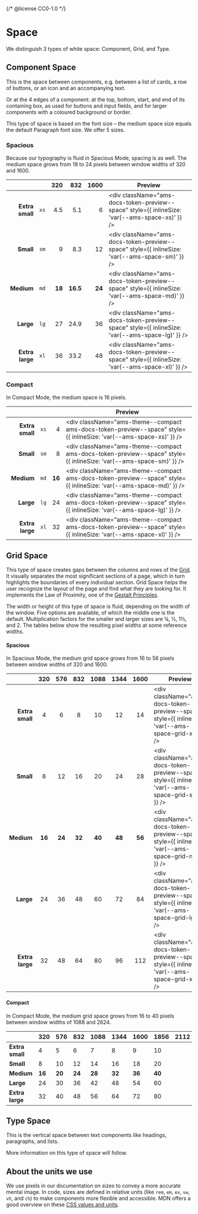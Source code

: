 {/* @license CC0-1.0 */}


<Meta title="Brand/Design Tokens/Space" />

# Space

We distinguish 3 types of white space: Component, Grid, and Type.

## Component Space

This is the space between components, e.g. between a list of cards, a row of buttons, or an icon and an accompanying text.

Or at the 4 edges of a component: at the top, bottom, start, and end of its containing box,
as used for buttons and input fields, and for larger components with a coloured background or border.

This type of space is based on the font size – the medium space size equals the default Paragraph font size.
We offer 5 sizes.

### Spacious

Because our typography is fluid in Spacious Mode, spacing is as well.
The medium space grows from 18 to 24 pixels between window widths of 320 and 1600.

|                 |      |    320 |      832 |   1600 | Preview                                                                                         |
| --------------: | :--: | -----: | -------: | -----: | ----------------------------------------------------------------------------------------------- |
| **Extra small** | `xs` |    4.5 |      5.1 |      6 | <div className="ams-docs-token-preview--space" style={{ inlineSize: 'var(--ams-space-xs)' }} /> |
|       **Small** | `sm` |      9 |      8.3 |     12 | <div className="ams-docs-token-preview--space" style={{ inlineSize: 'var(--ams-space-sm)' }} /> |
|      **Medium** | `md` | **18** | **16.5** | **24** | <div className="ams-docs-token-preview--space" style={{ inlineSize: 'var(--ams-space-md)' }} /> |
|       **Large** | `lg` |     27 |     24.9 |     36 | <div className="ams-docs-token-preview--space" style={{ inlineSize: 'var(--ams-space-lg)' }} /> |
| **Extra large** | `xl` |     36 |     33.2 |     48 | <div className="ams-docs-token-preview--space" style={{ inlineSize: 'var(--ams-space-xl)' }} /> |

### Compact

In Compact Mode, the medium space is 16 pixels.

|                 |      |        | Preview                                                                                                            |
| --------------: | :--: | -----: | ------------------------------------------------------------------------------------------------------------------ |
| **Extra small** | `xs` |      4 | <div className="ams-theme--compact ams-docs-token-preview--space" style={{ inlineSize: 'var(--ams-space-xs)' }} /> |
|       **Small** | `sm` |      8 | <div className="ams-theme--compact ams-docs-token-preview--space" style={{ inlineSize: 'var(--ams-space-sm)' }} /> |
|      **Medium** | `md` | **16** | <div className="ams-theme--compact ams-docs-token-preview--space" style={{ inlineSize: 'var(--ams-space-md)' }} /> |
|       **Large** | `lg` |     24 | <div className="ams-theme--compact ams-docs-token-preview--space" style={{ inlineSize: 'var(--ams-space-lg)' }} /> |
| **Extra large** | `xl` |     32 | <div className="ams-theme--compact ams-docs-token-preview--space" style={{ inlineSize: 'var(--ams-space-xl)' }} /> |

## Grid Space

This type of space creates gaps between the columns and rows of the [Grid](/docs/components-layout-grid--docs).
It visually separates the most significant sections of a page, which in turn highlights the boundaries of every individual section.
Grid Space helps the user recognize the layout of the page and find what they are looking for.
It implements the Law of Proximity, one of the [Gestalt Principles](https://www.interaction-design.org/literature/topics/gestalt-principles).

The width or height of this type of space is fluid, depending on the width of the window.
Five options are available, of which the middle one is the default.
Multiplication factors for the smaller and larger sizes are ¼, ½, 1½, and 2.
The tables below show the resulting pixel widths at some reference widths.

#### Spacious

In Spacious Mode, the medium grid space grows from 16 to 56 pixels between window widths of 320 and 1600.

|                 |  320   |  576   |  832   |  1088  |  1344  |  1600  | Preview                                                                                              |
| --------------: | :----: | :----: | :----: | :----: | :----: | :----: | ---------------------------------------------------------------------------------------------------- |
| **Extra small** |   4    |   6    |   8    |   10   |   12   |   14   | <div className="ams-docs-token-preview--space" style={{ inlineSize: 'var(--ams-space-grid-xs)' }} /> |
|       **Small** |   8    |   12   |   16   |   20   |   24   |   28   | <div className="ams-docs-token-preview--space" style={{ inlineSize: 'var(--ams-space-grid-sm)' }} /> |
|      **Medium** | **16** | **24** | **32** | **40** | **48** | **56** | <div className="ams-docs-token-preview--space" style={{ inlineSize: 'var(--ams-space-grid-md)' }} /> |
|       **Large** |   24   |   36   |   48   |   60   |   72   |   84   | <div className="ams-docs-token-preview--space" style={{ inlineSize: 'var(--ams-space-grid-lg)' }} /> |
| **Extra large** |   32   |   48   |   64   |   80   |   96   |  112   | <div className="ams-docs-token-preview--space" style={{ inlineSize: 'var(--ams-space-grid-xl)' }} /> |

#### Compact

In Compact Mode, the medium grid space grows from 16 to 40 pixels between window widths of 1088 and 2624.

<table>
  <thead>
    <tr>
      <th style={{ textAlign: "right" }}></th>
      <th style={{ textAlign: "center" }}>320</th>
      <th style={{ textAlign: "center" }}>576</th>
      <th style={{ textAlign: "center" }}>832</th>
      <th style={{ textAlign: "center" }}>1088</th>
      <th style={{ textAlign: "center" }}>1344</th>
      <th style={{ textAlign: "center" }}>1600</th>
      <th style={{ textAlign: "center" }}>1856</th>
      <th style={{ textAlign: "center" }}>2112</th>
      <th style={{ textAlign: "center" }}>2368</th>
      <th style={{ textAlign: "center" }}>2624</th>
      <th>Preview</th>
    </tr>
  </thead>
  <tbody>
    <tr>
      <td style={{ textAlign: "right" }}>
        <strong>Extra small</strong>
      </td>
      <td colspan={4} style={{ textAlign: "center" }}>
        4
      </td>
      <td style={{ textAlign: "center" }}>5</td>
      <td style={{ textAlign: "center" }}>6</td>
      <td style={{ textAlign: "center" }}>7</td>
      <td style={{ textAlign: "center" }}>8</td>
      <td style={{ textAlign: "center" }}>9</td>
      <td style={{ textAlign: "center" }}>10</td>
      <td>
        <div
          className="ams-theme--compact ams-docs-token-preview--space"
          style={{ inlineSize: "var(--ams-space-grid-xs)" }}
        />
      </td>
    </tr>
    <tr>
      <td style={{ textAlign: "right" }}>
        <strong>Small</strong>
      </td>
      <td colspan={4} style={{ textAlign: "center" }}>
        8
      </td>
      <td style={{ textAlign: "center" }}>10</td>
      <td style={{ textAlign: "center" }}>12</td>
      <td style={{ textAlign: "center" }}>14</td>
      <td style={{ textAlign: "center" }}>16</td>
      <td style={{ textAlign: "center" }}>18</td>
      <td style={{ textAlign: "center" }}>20</td>
      <td>
        <div
          className="ams-theme--compact ams-docs-token-preview--space"
          style={{ inlineSize: "var(--ams-space-grid-sm)" }}
        />
      </td>
    </tr>
    <tr>
      <td style={{ textAlign: "right" }}>
        <strong>Medium</strong>
      </td>
      <td colspan={4} style={{ textAlign: "center" }}>
        <strong>16</strong>
      </td>
      <td style={{ textAlign: "center" }}>
        <strong>20</strong>
      </td>
      <td style={{ textAlign: "center" }}>
        <strong>24</strong>
      </td>
      <td style={{ textAlign: "center" }}>
        <strong>28</strong>
      </td>
      <td style={{ textAlign: "center" }}>
        <strong>32</strong>
      </td>
      <td style={{ textAlign: "center" }}>
        <strong>36</strong>
      </td>
      <td style={{ textAlign: "center" }}>
        <strong>40</strong>
      </td>
      <td>
        <div
          className="ams-theme--compact ams-docs-token-preview--space"
          style={{ inlineSize: "var(--ams-space-grid-md)" }}
        />
      </td>
    </tr>
    <tr>
      <td style={{ textAlign: "right" }}>
        <strong>Large</strong>
      </td>
      <td colspan={4} style={{ textAlign: "center" }}>
        24
      </td>
      <td style={{ textAlign: "center" }}>30</td>
      <td style={{ textAlign: "center" }}>36</td>
      <td style={{ textAlign: "center" }}>42</td>
      <td style={{ textAlign: "center" }}>48</td>
      <td style={{ textAlign: "center" }}>54</td>
      <td style={{ textAlign: "center" }}>60</td>
      <td>
        <div
          className="ams-theme--compact ams-docs-token-preview--space"
          style={{ inlineSize: "var(--ams-space-grid-lg)" }}
        />
      </td>
    </tr>
    <tr>
      <td style={{ textAlign: "right" }}>
        <strong>Extra large</strong>
      </td>
      <td colspan={4} style={{ textAlign: "center" }}>
        32
      </td>
      <td style={{ textAlign: "center" }}>40</td>
      <td style={{ textAlign: "center" }}>48</td>
      <td style={{ textAlign: "center" }}>56</td>
      <td style={{ textAlign: "center" }}>64</td>
      <td style={{ textAlign: "center" }}>72</td>
      <td style={{ textAlign: "center" }}>80</td>
      <td>
        <div
          className="ams-theme--compact ams-docs-token-preview--space"
          style={{ inlineSize: "var(--ams-space-grid-xl)" }}
        />
      </td>
    </tr>
  </tbody>
</table>

## Type Space

This is the vertical space between text components like headings, paragraphs, and lists.

More information on this type of space will follow.

## About the units we use

We use pixels in our documentation on sizes to convey a more accurate mental image.
In code, sizes are defined in relative units (like `rem`, `em`, `ex`, `vw`, `vh`, and `ch`) to make components more flexible and accessible.
MDN offers a good overview on these [CSS values and units](https://developer.mozilla.org/en-US/docs/Web/CSS/CSS_Values_and_Units).

